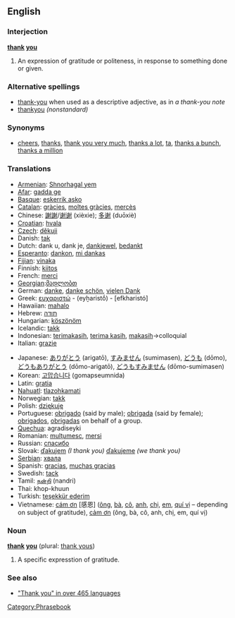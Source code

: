 ==English==

===Interjection===
'''[[thank]] [[you]]'''

# An expression of gratitude or politeness, in response to something done or given.

===Alternative spellings===
*[[thank-you]] when used as a descriptive adjective, as in ''a thank-you note''
* [[thankyou]] ''(nonstandard)''

===Synonyms===
*[[cheers]], [[thanks]], [[thank you very much]], [[thanks a lot]], [[ta]], [[thanks a bunch]], [[thanks a million]]

===Translations===
{{top}}
*[[Armenian]]: [[Shnorhagal yem]]
*[[Afar]]: [[gadda ge]]
*[[Basque]]: [[eskerrik asko]]
*[[Catalan]]: [[gràcies]], [[moltes gràcies]], [[mercès]]
*Chinese: [[謝謝]]/[[谢谢]] (xièxie); [[多谢]] (duōxiè)
*[[Croatian]]: [[hvala]]
*[[Czech]]: [[děkuji]]
*Danish: [[tak]]
*Dutch: dank u, dank je, [[dankjewel]], [[bedankt]]
*[[Esperanto]]: [[dankon]], [[mi dankas]]
*[[Fijian]]: [[vinaka]]
*Finnish: [[kiitos]]
*French: [[merci]]
*[[w:Georgian language|Georgian]]:[[:ka:მადლობთ|მადლობთ]]
*German: [[danke]], [[danke schön]], [[vielen Dank]]
*Greek: [[ευχαριστώ]] - (eyẖaristṓ) - [efkharistó]
*Hawaiian: [[mahalo]]
*Hebrew: [[תודה]]
*Hungarian: [[köszönöm]]
*Icelandic: [[takk]]
*Indonesian: [[terimakasih]], [[terima kasih]], [[terima kasih|makasih]]&rarr;colloquial
*Italian: [[grazie]]
{{mid}}
*Japanese: [[ありがとう]] (arigatō), [[すみません]] (sumimasen), [[どうも]] (dōmo), [[どうもありがとう]] (dōmo-arigatō), [[どうもすみません]] (dōmo-sumimasen)
*Korean: [[고맙습니다]] (gomapseumnida)
*Latin: [[gratia]]
*[[Nahuatl]]: [[tlazohkamati]]
*Norwegian: [[takk]]
*Polish: [[dziękuję]]
*Portuguese: [[obrigado]] (said by male); [[obrigada]] (said by female); [[obrigados]], [[obrigadas]] on behalf of a group.
*[[Quechua]]: agradiseyki
*Romanian: [[mulţumesc]], [[mersi]]
*Russian: [[спасибо]]
*Slovak: [[ďakujem]] ''(I thank you)'' [[ďakujeme]] ''(we thank you)''
*[[Serbian]]: [[хвала]]
*Spanish: [[gracias]], [[muchas gracias]]
*Swedish: [[tack]]
*Tamil: [[நன்றி]] (nandri)
*Thai: khop-khuun
*Turkish: [[teşekkür ederim]]
*Vietnamese: [[cám ơn]] [感恩] ([[ông]], [[bà#Vietnamese|bà]], [[cô#Vietnamese|cô]], [[anh#Vietnamese|anh]], [[chị]], [[em#Vietnamese|em]], [[quí vị]] &ndash; depending on subject of gratitude), [[cảm ơn]] (ông, bà, cô, anh, chị, em, quí vị)
{{bottom}}

===Noun===
'''[[thank]] [[you]]''' (plural: [[thank yous]])

# A specific expresstion of gratitude.

===See also===
*[http://www.elite.net/~runner/jennifers/thankyou.htm "Thank you" in over 465 languages]

[[Category:Phrasebook]]
